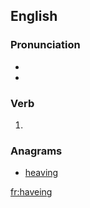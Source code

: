 ==English==

===Pronunciation===
* {{IPA|/ˈhæviŋ/|lang=en}}
* {{audio|en-us-having.ogg|Audio (US)|lang=en}}

===Verb===
{{head|en|present participle}}

# {{label|en|archaic}} {{present participle of|have|lang=en|nocat=1}}

===Anagrams===
* [[heaving#English|heaving]]

[[fr:haveing]]